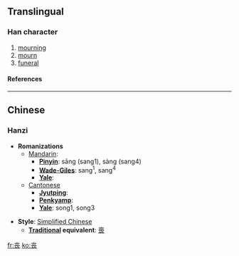 {{see|喪}}<!-- may be replaced by zh-forms -->

==Translingual==
===Han character===
{{Han char|rad=一|as=07|sn=8|four=|canj=土金女 (GCV)}}
# [[mourning]]
# [[mourn]]
# [[funeral]]
====References====
{{Han ref|kx=0078.171|hdz=10022.010|uh=4E27|ud=20007}}

----
==Chinese==
===Hanzi===


* '''Romanizations'''
** [[Mandarin]]:
*** '''[[Pinyin]]''': sāng (sang1), sàng (sang4)
*** '''[[Wade-Giles]]''': sang<sup>1</sup>, sang<sup>4</sup>
*** '''[[Yale]]''': 
**[[Cantonese]]
***'''[[Jyutping]]''':
***'''[[Penkyamp]]''': 
***'''[[Yale]]''': song1, song3

* '''Style''': [[Simplified Chinese]] 
** '''[[Traditional Chinese|Traditional]] equivalent''': [[喪]]




[[fr:丧]]
[[ko:丧]]
